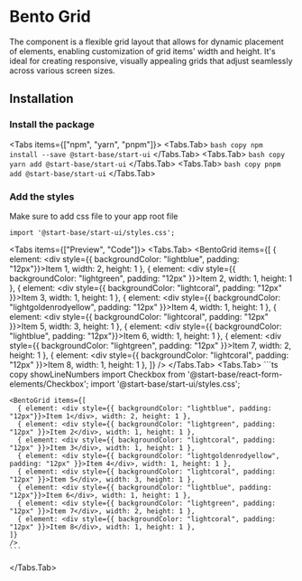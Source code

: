 
# Bento Grid

The component is a flexible grid layout that allows for dynamic placement of elements, 
enabling customization of grid items' width and height. It's ideal for creating responsive, 
visually appealing grids that adjust seamlessly across various screen sizes.

<ApiReferenceButton path="ui-bentogrid--docs" />

## Installation

<Steps>

### Install the package

<Tabs items={["npm", "yarn", "pnpm"]}>
<Tabs.Tab>
    ``` bash copy
    npm install --save @start-base/start-ui
    ```
  </Tabs.Tab>
  <Tabs.Tab>
    ``` bash copy
    yarn add @start-base/start-ui
    ```
  </Tabs.Tab>
  <Tabs.Tab>
    ``` bash copy
    pnpm add @start-base/start-ui
    ```
  </Tabs.Tab>
</Tabs>
 
### Add the styles
 
Make sure to add css file to your app root file

``` tsx copy
import '@start-base/start-ui/styles.css';
```

</Steps>

<Tabs items={["Preview", "Code"]}>
  <Tabs.Tab>
    <Preview height="500px">
     <BentoGrid items={[
    { element: <div style={{ backgroundColor: "lightblue", padding: "12px"}}>Item 1</div>, width: 2, height: 1 },
    { element: <div style={{ backgroundColor: "lightgreen", padding: "12px" }}>Item 2</div>, width: 1, height: 1 },
    { element: <div style={{ backgroundColor: "lightcoral", padding: "12px" }}>Item 3</div>, width: 1, height: 1 },
    { element: <div style={{ backgroundColor: "lightgoldenrodyellow", padding: "12px" }}>Item 4</div>, width: 1, height: 1 },
    { element: <div style={{ backgroundColor: "lightcoral", padding: "12px" }}>Item 5</div>, width: 3, height: 1 },
    { element: <div style={{ backgroundColor: "lightblue", padding: "12px"}}>Item 6</div>, width: 1, height: 1 },
    { element: <div style={{ backgroundColor: "lightgreen", padding: "12px" }}>Item 7</div>, width: 2, height: 1 },
    { element: <div style={{ backgroundColor: "lightcoral", padding: "12px" }}>Item 8</div>, width: 1, height: 1 },
  ]}
    />
   </Preview>
  </Tabs.Tab>
  <Tabs.Tab>
    ```ts copy showLineNumbers
    import Checkbox from '@start-base/react-form-elements/Checkbox';
    import '@start-base/start-ui/styles.css';

    <BentoGrid items={[
      { element: <div style={{ backgroundColor: "lightblue", padding: "12px"}}>Item 1</div>, width: 2, height: 1 },
      { element: <div style={{ backgroundColor: "lightgreen", padding: "12px" }}>Item 2</div>, width: 1, height: 1 },
      { element: <div style={{ backgroundColor: "lightcoral", padding: "12px" }}>Item 3</div>, width: 1, height: 1 },
      { element: <div style={{ backgroundColor: "lightgoldenrodyellow", padding: "12px" }}>Item 4</div>, width: 1, height: 1 },
      { element: <div style={{ backgroundColor: "lightcoral", padding: "12px" }}>Item 5</div>, width: 3, height: 1 },
      { element: <div style={{ backgroundColor: "lightblue", padding: "12px"}}>Item 6</div>, width: 1, height: 1 },
      { element: <div style={{ backgroundColor: "lightgreen", padding: "12px" }}>Item 7</div>, width: 2, height: 1 },
      { element: <div style={{ backgroundColor: "lightcoral", padding: "12px" }}>Item 8</div>, width: 1, height: 1 },
    ]}
    />
    ```
  </Tabs.Tab>
</Tabs>

